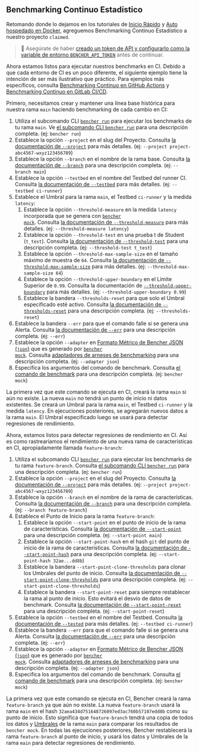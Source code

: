 
## Benchmarking Continuo Estadístico

Retomando donde lo dejamos en los tutoriales de
[Inicio Rápido][quick start] y [Auto hospedado en Docker][docker self-hosted],
agreguemos Benchmarking Continuo Estadístico a nuestro proyecto `claimed`.

> 🐰 Asegúrate de haber
> [creado un token de API y configurarlo como la variable de entorno `BENCHER_API_TOKEN`][create an api token]
> antes de continuar.

[quick start]: /es/docs/tutorial/quick-start/
[docker self-hosted]: /es/docs/tutorial/docker/
[continuous benchmarking]: /es/docs/explanation/continuous-benchmarking/
[create an api token]: /es/docs/tutorial/quick-start/#create-an-api-token

Ahora estamos listos para ejecutar nuestros benchmarks en CI.
Debido a que cada entorno de CI es un poco diferente,
el siguiente ejemplo tiene la intención de ser más ilustrativo que práctico.
Para ejemplos más específicos, consulta [Benchmarking Continuo en GitHub Actions][github actions]
y [Benchmarking Continuo en GitLab CI/CD][gitlab ci/cd].

[github actions]: /es/docs/how-to/github-actions/
[gitlab ci/cd]: /es/docs/how-to/gitlab-ci-cd/

Primero, necesitamos crear y mantener una línea base histórica para nuestra rama `main` haciendo benchmarking de cada cambio en CI:

<RunMainStatistical />

1. Utiliza el subcomando CLI <code><a href="/es/docs/explanation/bencher-run/">bencher run</a></code>
   para ejecutar los benchmarks de tu rama `main`.
   Ve [el subcomando CLI `bencher run`][bencher run] para una descripción completa.
   (ej: `bencher run`)
2. Establece la opción `--project` en el slug del Proyecto.
   Consulta [la documentación de `--project`][project option] para más detalles.
   (ej: `--project project-abc4567-wxyz123456789`)
3. Establece la opción `--branch` en el nombre de la rama base.
   Consulta [la documentación de `--branch`][branch option] para una descripción completa.
   (ej: `--branch main`)
4. Establece la opción `--testbed` en el nombre del Testbed del runner CI.
   Consulta [la documentación de `--testbed`][testbed option] para más detalles.
   (ej: `--testbed ci-runner`)
5. Establece el Umbral para la rama `main`, el Testbed `ci-runner` y la medida `latency`:
   1. Establece la opción `--threshold-measure` en la medida `latency` incorporada que se genera con <code><a href="/es/docs/reference/bencher-metric-format/#bencher-mock">bencher mock</a></code>.
   Consulta [la documentación de `--threshold-measure`][threshold measure option] para más detalles.
   (ej: `--threshold-measure latency`)
   2. Establece la opción `--threshold-test` en una prueba t de Student (`t_test`).
   Consulta [la documentación de `--threshold-test`][threshold test option] para una descripción completa.
   (ej: `--threshold-test t_test`)
   3. Establece la opción `--threshold-max-sample-size` en el tamaño máximo de muestra de `64`.
   Consulta [la documentación de `--threshold-max-sample-size`][threshold max sample size] para más detalles.
   (ej: `--threshold-max-sample-size 64`)
   4. Establece la opción `--threshold-upper-boundary` en el Límite Superior de `0.99`.
   Consulta la documentación de [`--threshold-upper-boundary`][threshold upper boundary] para más detalles.
   (ej: `--threshold-upper-boundary 0.99`)
   5. Establece la bandera `--thresholds-reset` para que solo el Umbral especificado esté activo.
   Consulta [la documentación de `--thresholds-reset`][thresholds reset] para una descripción completa.
   (ej: `--thresholds-reset`)
6. Establece la bandera `--err` para que el comando falle si se genera una Alerta.
   Consulta [la documentación de `--err`][alert err] para una descripción completa.
   (ej: `--err`)
7. Establece la opción `--adapter` en [Formato Métrico de Bencher JSON (`json`)][bmf] que es generado por <code><a href="/es/docs/reference/bencher-metric-format/#bencher-mock">bencher mock</a></code>.
   Consulta [adaptadores de arneses de benchmarking][adapter json] para una descripción completa.
   (ej: `--adapter json`)
8. Especifica los argumentos del comando de benchmark.
   Consulta [el comando de benchmark][command argument] para una descripción completa.
   (ej: `bencher mock`)

La primera vez que este comando se ejecuta en CI,
creará la rama `main` si aún no existe.
La nueva `main` _no_ tendrá un punto de inicio ni datos existentes.
Se creará un Umbral para la rama `main`, el Testbed `ci-runner` y la medida `latency`.
En ejecuciones posteriores, se agregarán nuevos datos a la rama `main`.
El Umbral especificado luego se usará para detectar regresiones de rendimiento.

[bencher run]: /es/docs/explanation/bencher-run/
[project option]: /es/docs/explanation/bencher-run/#--project-project
[branch option]: /es/docs/explanation/branch-selection/#--branch-branch
[testbed option]: /es/docs/explanation/bencher-run/#--testbed-testbed
[threshold measure option]: /es/docs/explanation/thresholds/#--threshold-measure-measure
[threshold test option]: /es/docs/explanation/thresholds/#--threshold-test-test
[threshold max sample size]: /es/docs/explanation/thresholds/#--threshold-max-sample-size-size
[threshold upper boundary]: /es/docs/explanation/thresholds/#--threshold-upper-boundary-boundary
[thresholds reset]: /es/docs/explanation/thresholds/#--thresholds-reset
[alert err]: /es/docs/explanation/thresholds/#--err
[bmf]: /es/docs/reference/bencher-metric-format/
[adapter json]: /es/docs/explanation/adapters/#-json
[command argument]: /es/docs/explanation/bencher-run/#benchmark-command

Ahora, estamos listos para detectar regresiones de rendimiento en CI.
Así es como rastrearíamos el rendimiento de una nueva rama de características en CI, apropiadamente llamada `feature-branch`:

<RunFeatureStatistical />

1. Utiliza el subcomando CLI <code><a href="/es/docs/explanation/bencher-run/">bencher run</a></code>
   para ejecutar los benchmarks de tu rama `feature-branch`.
   Consulta [el subcomando CLI `bencher run`][bencher run] para una descripción completa.
   (ej: `bencher run`)
2. Establece la opción `--project` en el slug del Proyecto.
   Consulta [la documentación de `--project`][project option] para más detalles.
   (ej: `--project project-abc4567-wxyz123456789`)
3. Establece la opción `--branch` en el nombre de la rama de características.
   Consulta [la documentación de `--branch`][branch option] para una descripción completa.
   (ej: `--branch feature-branch`)
4. Establece el Punto de Inicio para la rama `feature-branch`:
   1. Establece la opción `--start-point` en el punto de inicio de la rama de características.
   Consulta [la documentación de `--start-point`][start point] para una descripción completa.
   (ej: `--start-point main`)
   2. Establece la opción `--start-point-hash` en el hash `git` del punto de inicio de la rama de características.
   Consulta [la documentación de `--start-point-hash`][start point hash] para una descripción completa.
   (ej: `--start-point-hash 32ae...dd8b`)
   3. Establece la bandera `--start-point-clone-thresholds` para clonar los Umbrales del punto de inicio.
   Consulta [la documentación de `--start-point-clone-thresholds`][start point clone thresholds] para una descripción completa.
   (ej: `--start-point-clone-thresholds`)
   4. Establece la bandera `--start-point-reset` para siempre restablecer la rama al punto de inicio.
   Esto evitará el desvío de datos de benchmark.
   Consulta [la documentación de `--start-point-reset`][start point reset] para una descripción completa.
   (ej: `--start-point-reset`)
5. Establece la opción `--testbed` en el nombre del Testbed.
   Consulta [la documentación de `--tested`][testbed option] para más detalles.
   (ej: `--testbed ci-runner`)
6. Establece la bandera `--err` para que el comando falle si se genera una Alerta.
   Consulta [la documentación de `--err`][alert err] para una descripción completa.
   (ej: `--err`)
7. Establece la opción `--adapter` en [Formato Métrico de Bencher JSON (`json`)][bmf] que es generado por <code><a href="/es/docs/reference/bencher-metric-format/#bencher-mock">bencher mock</a></code>.
   Consulta [adaptadores de arneses de benchmarking][adapter json] para una descripción completa.
   (ej: `--adapter json`)
8. Especifica los argumentos del comando de benchmark.
   Consulta [el comando de benchmark][command argument] para una descripción completa.
   (ej: `bencher mock`)

La primera vez que este comando se ejecuta en CI,
Bencher creará la rama `feature-branch` ya que aún no existe.
La nueva `feature-branch` usará la rama `main`
en el hash `32aea434d751648726097ed3ac760b57107edd8b` como su punto de inicio.
Esto significa que `feature-branch` tendrá una copia de todos los datos y [Umbrales][thresholds]
de la rama `main` para comparar los resultados de `bencher mock`.
En todas las ejecuciones posteriores, Bencher restablecerá la rama `feature-branch` al punto de inicio,
y usará los datos y Umbrales de la rama `main` para detectar regresiones de rendimiento.

[start point]: /es/docs/explanation/branch-selection/#--start-point-branch
[start point hash]: /es/docs/explanation/branch-selection/#--start-point-hash-hash
[start point clone thresholds]: /es/docs/explanation/branch-selection/#--start-point-clone-thresholds
[start point reset]: /es/docs/explanation/branch-selection/#--start-point-reset
[thresholds]: /es/docs/explanation/thresholds/
